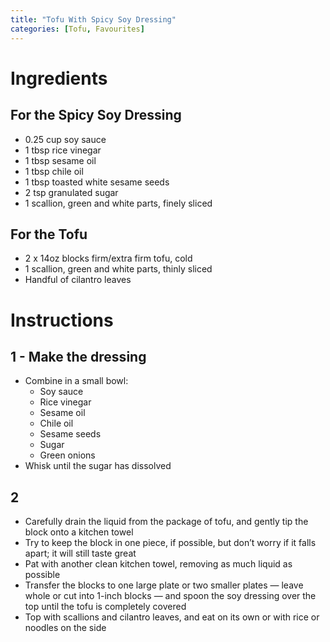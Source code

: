 ```yaml
---
title: "Tofu With Spicy Soy Dressing"
categories: [Tofu, Favourites]
---
```


# Ingredients
## For the Spicy Soy Dressing
- 0.25 cup soy sauce
- 1 tbsp rice vinegar
- 1 tbsp sesame oil
- 1 tbsp chile oil
- 1 tbsp toasted white sesame seeds
- 2 tsp granulated sugar
- 1 scallion, green and white parts, finely sliced

## For the Tofu
- 2 x 14oz blocks firm/extra firm tofu, cold
- 1 scallion, green and white parts, thinly sliced
- Handful of cilantro leaves

# Instructions
## 1 - Make the dressing
- Combine in a small bowl:
  - Soy sauce
  - Rice vinegar
  - Sesame oil
  - Chile oil
  - Sesame seeds
  - Sugar
  - Green onions
- Whisk until the sugar has dissolved

## 2
- Carefully drain the liquid from the package of tofu, and gently tip the block onto a kitchen towel
- Try to keep the block in one piece, if possible, but don’t worry if it falls apart; it will still taste great
- Pat with another clean kitchen towel, removing as much liquid as possible
- Transfer the blocks to one large plate or two smaller plates — leave whole or cut into 1-inch blocks — and spoon the soy dressing over the top until the tofu is completely covered
- Top with scallions and cilantro leaves, and eat on its own or with rice or noodles on the side